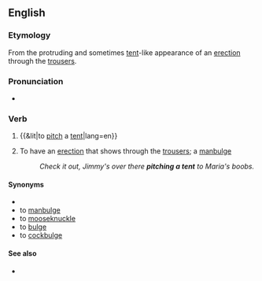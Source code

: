 ==English==

===Etymology===
From the protruding and sometimes [[tent]]-like appearance of an [[erection]] through the [[trousers]].

===Pronunciation===
* {{IPA|/ˌpɪtʃəˈtɛnt/|lang=en}}

===Verb===
{{en-verb|head=[[pitch]] [[a]] [[tent]]|pitches a tent|pitching a tent|pitched a tent}}

# {{&lit|to [[pitch]] a [[tent]]|lang=en}}
# {{lb|en|idiomatic|slang}} To have an [[erection]] that shows through the [[trousers]]; a [[manbulge]]
#: ''Check it out, Jimmy's over there '''pitching a tent''' to Maria's boobs.''

====Synonyms====
* {{l|en|pitch the tent}}
* to [[manbulge]]
* to [[mooseknuckle]]
* to [[bulge]]
* to [[cockbulge]]

====See also====
* {{l|en|is that a gun in your pocket or are you just pleased to see me}}